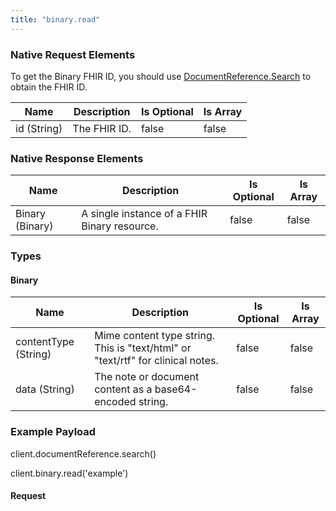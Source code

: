 ```yaml
---
title: "binary.read"
---
```


### Native Request Elements
To get the Binary FHIR ID, you should use [DocumentReference.Search](/functions/document-reference-search) to obtain the FHIR ID.

| Name | Description | Is Optional | Is Array |
|------|-------------|-------------|-----------|
| id (String) | The FHIR ID. | false | false |

### Native Response Elements

| Name | Description | Is Optional | Is Array |
|------|-------------|-------------|-----------|
| Binary (Binary) | A single instance of a FHIR Binary resource. | false | false |

### Types

#### Binary

| Name | Description | Is Optional | Is Array |
|------|-------------|-------------|-----------|
| contentType (String) | Mime content type string. This is "text/html" or "text/rtf" for clinical notes. | false | false |
| data (String) | The note or document content as a base64-encoded string. | false | false |

### Example Payload

client.documentReference.search()

client.binary.read('example')

#### Request

